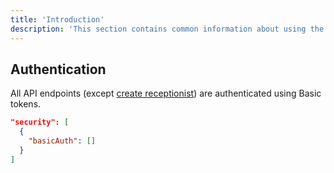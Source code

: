 ```yaml
---
title: 'Introduction'
description: 'This section contains common information about using the APIs'
---
```


## Authentication

All API endpoints (except [create receptionist](/api-reference/users/create)) are authenticated using Basic tokens.

```json
"security": [
  {
    "basicAuth": []
  }
]
```

